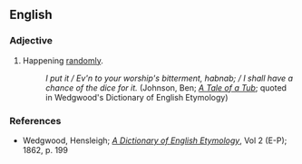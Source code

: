 ==English==

===Adjective===
{{en-adj|-}}

# Happening [[randomly]].
#: ''I put it / Ev'n to your worship's bitterment, habnab; / I shall have a chance of the dice for it.'' (Johnson, Ben; ''[http://hollowaypages.com/jonson1692tub.htm A Tale of a Tub]''; quoted in Wedgwood's Dictionary of English Etymology)

===References===
*Wedgwood, Hensleigh; ''[http://books.google.com/books?id=eXIPAAAAYAAJ A Dictionary of English Etymology]'', Vol 2 (E-P); 1862, p. 199